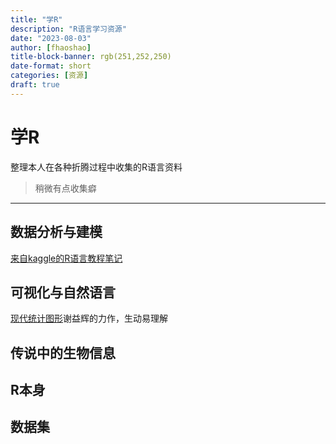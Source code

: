 ```yaml
---
title: "学R"
description: "R语言学习资源"
date: "2023-08-03"
author: [fhaoshao]
title-block-banner: rgb(251,252,250)
date-format: short
categories: [资源]
draft: true
---
```

# 学R

整理本人在各种折腾过程中收集的R语言资料

> 稍微有点收集癖

---
## 数据分析与建模

[来自kaggle的R语言教程笔记](https://www.kaggle.com/learn-guide/r)

## 可视化与自然语言

[现代统计图形](https://bookdown.org/xiangyun/msg/history.html#cha:history)谢益辉的力作，生动易理解


## 传说中的生物信息

## R本身

## 数据集

